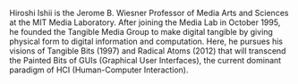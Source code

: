 Hiroshi Ishii is the Jerome B. Wiesner Professor of Media Arts and Sciences at the MIT Media Laboratory. After joining the Media Lab in October 1995, he founded the Tangible Media Group to make digital tangible by giving physical form to digital information and computation. Here, he pursues his visions of Tangible Bits (1997) and Radical Atoms (2012) that will transcend the Painted Bits of GUIs (Graphical User Interfaces), the current dominant paradigm of HCI (Human-Computer Interaction).
